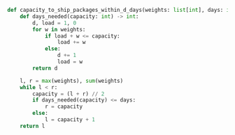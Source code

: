```python meta="source=problems/1011-capacity-to-ship-packages-within-d-days/solution.py"
def capacity_to_ship_packages_within_d_days(weights: list[int], days: int) -> int:
    def days_needed(capacity: int) -> int:
        d, load = 1, 0
        for w in weights:
            if load + w <= capacity:
                load += w
            else:
                d += 1
                load = w
        return d

    l, r = max(weights), sum(weights)
    while l < r:
        capacity = (l + r) // 2
        if days_needed(capacity) <= days:
            r = capacity
        else:
            l = capacity + 1
    return l
```